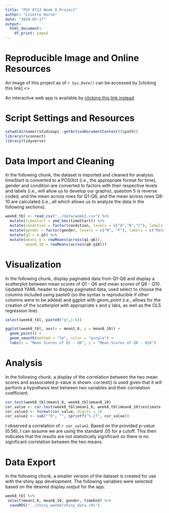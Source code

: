```yaml
---
title: "PSY 8712 Week 8 Project"
author: "Lisette Horne"
date: "2024-03-17"
output: 
  html_document:
    df_print: paged
---
```

# **Reproducible Image and Online Resources**
An image of this project as of *`r Sys.Date()`* can be accessed by [clicking this link] <>

An interactive web app is available by [clicking this link instead](https://lisette-18.shinyapps.io/shiny_week8/)

# **Script Settings and Resources**
```r
setwd(dirname(rstudioapi::getActiveDocumentContext()$path))
library(rsconnect)
library(tidyverse)
```

# **Data Import and Cleaning**
In the following chunk, the dataset is imported and cleaned for analysis. timeStart is converted to a POSIXct (i.e., the appropriate format for time), gender and condition are converted to factors with their respective levels and labels (i.e., will allow us to develop our graphs), question 5 is reverse coded, and the mean across rows for Q1-Q6, and the mean across rows Q8-10 are calculated (i.e., all which allows us to analyze the data in the following sections).
```r
week8_tbl <- read_csv("../data/week3.csv") %>%
  mutate(timeStart = ymd_hms(timeStart)) %>% 
  mutate(condition = factor(condition, levels = c("A","B","C"), labels = c("Block A", "Block B", "Contol"))) %>%
  mutate(gender = factor(gender, levels = c("M", "F"), labels = c("Male", "Female"))) %>%
  mutate(q5 = 6-q5) %>%
  mutate(mean1_6 = rowMeans(across(q1:q6)),
         mean8_10 = rowMeans(across(q8:q10)))
```

# **Visualization**
In the following chunk, display paginated data from Q1-Q6 and display a scatterplot between mean scores of Q1 - Q6 and mean scores of Q8 - Q10. Updated YAML header to display paginated data, used select to choose the columns included using paste0 (so the syntax is reproducible if other columns were to be added) and ggplot with geom_point (i.e., allows for the creation of the scatterplot with appropriate x and y labs, as well as the OLS regression line).
```r
select(week8_tbl, paste0("q",1:6))

ggplot(week8_tbl, aes(x = mean1_6, y = mean8_10)) +
  geom_point() +
  geom_smooth(method = "lm", color = "purple") +
  labs(x = "Mean Scores of Q1 - Q6", y = "Mean Scores of Q8 - Q10")
```

# **Analysis**
In the following chunk, a display of the correlation between the two mean scores and asssociated p-value is shown. cor.test() is used given that it will perform a hypothesis test between two variables and their correlation coefficient. 
```r
cor.test(week8_tbl$mean1_6, week8_tbl$mean8_10)
cor_value <- cor.test(week8_tbl$mean1_6, week8_tbl$mean8_10)$estimate
cor_value2 <- format(cor_value, digits = 1)
cor_value2 <- sub("^0", "", sprintf("%.2f", cor_value))
```
I observed a correlation of `r cor_value2`. Based on the provided p-value (0.56), I can assume we are using the standard .05 for a cutoff. This then indicates that the results are not statistically significant so there is no significant correlation between the two means.

# **Data Export**
In the following chunk, a smaller version of the dataset is created for use with the shiny app development. The following variables were selected based on the desired display output for the app.
```r
week8_tbl %>%
 select(mean1_6, mean8_10, gender, timeEnd) %>%
  saveRDS("../shiny_week8/shiny_data.rds")
```

